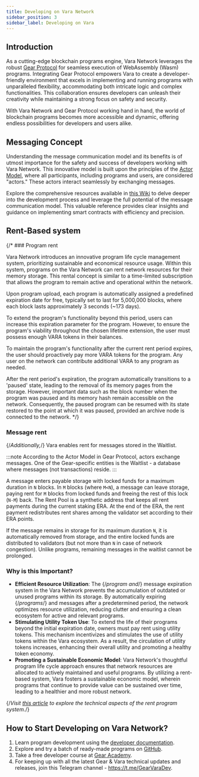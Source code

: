 ```yaml
---
title: Developing on Vara Network
sidebar_position: 3
sidebar_label: Developing on Vara
---
```


## Introduction

As a cutting-edge blockchain programs engine, Vara Network leverages the robust [Gear Protocol](https://gear-tech.io/) for seamless execution of WebAssembly (Wasm) programs. Integrating Gear Protocol empowers Vara to create a developer-friendly environment that excels in implementing and running programs with unparalleled flexibility, accommodating both intricate logic and complex functionalities. This collaboration ensures developers can unleash their creativity while maintaining a strong focus on safety and security.

With Vara Network and Gear Protocol working hand in hand, the world of blockchain programs becomes more accessible and dynamic, offering endless possibilities for developers and users alike.

## Messaging Concept

Understanding the message communication model and its benefits is of utmost importance for the safety and success of developers working with Vara Network. This innovative model is built upon the principles of the [Actor Model](/docs/about/technology/actor-model), where all participants, including programs and users, are considered "actors." These actors interact seamlessly by exchanging messages.

Explore the comprehensive resources available in [this Wiki](/docs/build/introduction) to delve deeper into the development process and leverage the full potential of the message communication model. This valuable reference provides clear insights and guidance on implementing smart contracts with efficiency and precision.

## Rent-Based system

{/* ### Program rent

Vara Network introduces an innovative program life cycle management system, prioritizing sustainable and economical resource usage. Within this system, programs on the Vara Network can rent network resources for their memory storage. This rental concept is similar to a time-limited subscription that allows the program to remain active and operational within the network.

Upon program upload, each program is automatically assigned a predefined expiration date for free, typically set to last for 5,000,000 blocks, where each block lasts approximately 3 seconds (~173 days).

To extend the program's functionality beyond this period, users can increase this expiration parameter for the program. However, to ensure the program's viability throughout the chosen lifetime extension, the user must possess enough VARA tokens in their balances.

To maintain the program's functionality after the current rent period expires, the user should proactively pay more VARA tokens for the program. Any user on the network can contribute additional VARA to any program as needed.

After the rent period's expiration, the program automatically transitions to a 'paused' state, leading to the removal of its memory pages from the storage. However, important data such as the block number when the program was paused and its memory hash remain accessible on the network. Consequently, the paused program can be resumed with its state restored to the point at which it was paused, provided an archive node is connected to the network.
*/}

### Message rent

{/*Additionally,*/} Vara enables rent for messages stored in the Waitlist.

:::note 
According to the Actor Model in Gear Protocol, actors exchange messages. One of the Gear-specific entities is the Waitlist - a database where messages (not transactions) reside.
:::

A message enters payable storage with locked funds for a maximum duration in `N` blocks. In `M` blocks (where `M<N`), a message can leave storage, paying rent for `M` blocks from locked funds and freeing the rest of this lock (`N-M`) back. The Rent Pool is a synthetic address that keeps all rent payments during the current staking ERA. At the end of the ERA, the rent payment redistributes rent shares among the validator set according to their ERA points.

If the message remains in storage for its maximum duration `N`, it is automatically removed from storage, and the entire locked funds are distributed to validators (but not more than `N` in case of network congestion). Unlike programs, remaining messages in the waitlist cannot be prolonged.

### Why is this Important?

- **Efficient Resource Utilization**: The {/*program and*/} message expiration system in the Vara Network prevents the accumulation of outdated or unused programs within its storage. By automatically expiring {/*programs*/} and messages after a predetermined period, the network optimizes resource utilization, reducing clutter and ensuring a clean ecosystem for active and relevant programs.
- **Stimulating Utility Token Use**: To extend the life of their programs beyond the initial expiration date, owners must pay rent using utility tokens. This mechanism incentivizes and stimulates the use of utility tokens within the Vara ecosystem. As a result, the circulation of utility tokens increases, enhancing their overall utility and promoting a healthy token economy.
- **Promoting a Sustainable Economic Model**: Vara Network's thoughtful program life cycle approach ensures that network resources are allocated to actively maintained and useful programs. By utilizing a rent-based system, Vara fosters a sustainable economic model, wherein programs that continue to provide value can be sustained over time, leading to a healthier and more robust network.

{/*Visit [this article](/docs/build/rent-system/) to explore the technical aspects of the rent program system.*/}

## How to Start Developing on Vara Network?

1. Learn program development using the [developer documentation](/docs/build/introduction).
2. Explore and try a batch of ready-made programs on [GitHub](https://github.com/gear-foundation).
3. Take a free developer course at [Gear Academy](https://academy.gear.foundation/).
4. For keeping up with all the latest Gear & Vara technical updates and releases, join this Telegram channel - https://t.me/GearVaraDev.
